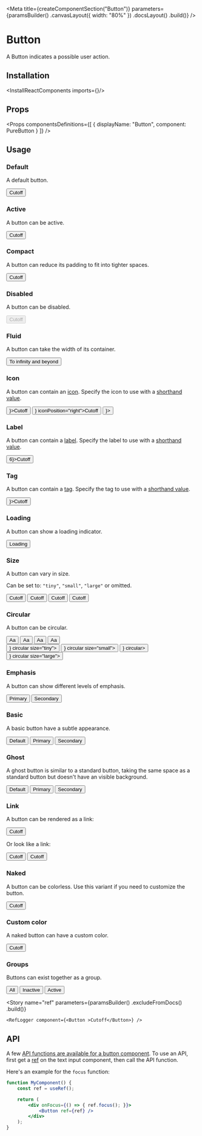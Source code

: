 
<Meta
    title={createComponentSection("Button")}
    parameters={paramsBuilder()
        .canvasLayout({ width: "80%" })
        .docsLayout(<ReactComponentsLayout semanticPath="/elements/button" />)
        .build()}
/>

# Button

A Button indicates a possible user action.

## Installation

<InstallReactComponents imports={<Imports />}/>

## Props

<HocWarning componentName="Button" semanticPath="/elements/button" />

<Props
    componentsDefinitions={[
        { displayName: "Button", component: PureButton }
    ]}
/>

## Usage

### Default

A default button.

<Preview>
    <Story name="default">
        <Button>Cutoff</Button>
    </Story>
</Preview>

### Active

A button can be active.

<Preview>
    <Story name="active">
        <Button active>Cutoff</Button>
    </Story>
</Preview>

### Compact

A button can reduce its padding to fit into tighter spaces.

<Preview>
    <Story name="compact">
        <Button compact>Cutoff</Button>
    </Story>
</Preview>

### Disabled

A button can be disabled.

<Preview>
    <Story name="disabled">
        <Button disabled>Cutoff</Button>
    </Story>
</Preview>

### Fluid

A button can take the width of its container.

<Preview>
    <Story name="fluid">
        <Button fluid>To infinity and beyond</Button>
    </Story>
</Preview>

### Icon

A button can contain an [icon](?path=/docs/materials-icons--page). Specify the icon to use with a [shorthand value](?path=/docs/getting-started-shorthand-props--page).

<Preview>
    <Story name="icon">
        <div className="flex items-space-between">
            <Button icon={<LightbulbIcon />}>Cutoff</Button>
            <Button icon={<EditIcon />} iconPosition="right">Cutoff</Button>
            <Button icon={<AddIcon />}></Button>
        </div>
    </Story>
</Preview>

### Label

A button can contain a [label](?path=/story/components-label-standard--default-story). Specify the label to use with a [shorthand value](?path=/docs/getting-started-shorthand-props--page).

<Preview>
    <Story name="label">
        <Button label={<Label>6</Label>}>Cutoff</Button>
    </Story>
</Preview>

### Tag

A button can contain a [tag](?path=/docs/components-label-tag--default-story). Specify the tag to use with a [shorthand value](?path=/docs/getting-started-shorthand-props--page).

<Preview>
    <Story name="tag">
        <Button tag={<Tag className="bg-primary-500" />}>Cutoff</Button>
    </Story>
</Preview>

### Loading

A button can show a loading indicator.

<Preview>
    <Story name="loading">
        <Button loading>Loading</Button>
    </Story>
</Preview>

### Size

A button can vary in size.

Can be set to: `"tiny"`, `"small"`, `"large"` or omitted.

<Preview>
    <Story name="size">
        <div className="flex items-end items-space-between">
            <Button size="tiny">Cutoff</Button>
            <Button size="small">Cutoff</Button>
            <Button >Cutoff</Button>
            <Button size="large">Cutoff</Button>
        </div>
    </Story>
</Preview>

### Circular

A button can be circular.

<Preview>
    <Story name="circular">
        <div className="flex">
            <div className="flex items-end items-space-between mr4">
                <Button circular size="tiny">Aa</Button>
                <Button circular size="small">Aa</Button>
                <Button circular>Aa</Button>
                <Button circular size="large">Aa</Button>
            </div>
            <div className="flex items-end items-space-between">
                <Button icon={<AddIcon />} circular size="tiny"></Button>
                <Button icon={<AddIcon />} circular size="small"></Button>
                <Button icon={<AddIcon />} circular></Button>
                <Button icon={<AddIcon />} circular size="large"></Button>
            </div>
        </div>
    </Story>
</Preview>

### Emphasis

A button can show different levels of emphasis.

<Preview>
    <Story name="emphasis">
        <div className="flex items-space-between">
            <Button primary>Primary</Button>
            <Button secondary>Secondary</Button>
        </div>
    </Story>
</Preview>

### Basic

A basic button have a subtle appearance.

<Preview>
    <Story name="basic">
        <div className="flex items-space-between">
            <Button basic>Default</Button>
            <Button basic primary>Primary</Button>
            <Button basic secondary>Secondary</Button>
        </div>
    </Story>
</Preview>

### Ghost

A ghost button is similar to a standard button, taking the same space as a standard button but doesn't have an visible background.

<Preview>
    <Story name="ghost">
        <div className="flex items-space-between">
            <Button ghost>Default</Button>
            <Button ghost primary>Primary</Button>
            <Button ghost secondary>Secondary</Button>
        </div>
    </Story>
</Preview>

### Link

A button can be rendered as a link:

<Preview>
    <Story name="as anchor">
        <Button as="a">Cutoff</Button>
    </Story>
</Preview>

Or look like a link:

<Preview>
    <Story name="link">
        <div className="flex items-lot-of-space-between">
            <Button link>Cutoff</Button>
            <Button link basic>Cutoff</Button>
        </div>
    </Story>
</Preview>

### Naked

A button can be colorless. Use this variant if you need to customize the button.

<Preview>
    <Story name="naked">
        <Button naked>Cutoff</Button>
    </Story>
</Preview>

### Custom color

A naked button can have a custom color.

<Preview>
    <Story name="custom color">
        <Button
            naked
            style={{
                backgroundColor: "#FFF6E7",
                color: "var(--marine-500)",
                boxShadow: "0px 0px 0px 1px #FEE9C3 inset"
            }}
        >
            Cutoff
        </Button>
    </Story>
</Preview>

<CustomColorHover />

### Groups

Buttons can exist together as a group.

<Preview>
    <Story name="groups">
        <Button.Group basic widths="3">
            <Button >All</Button>
            <Button >Inactive</Button>
            <Button active>Active</Button>
        </Button.Group>
    </Story>
</Preview>

<Story
    name="ref"
    parameters={paramsBuilder()
        .excludeFromDocs()
        .build()}
>
    <RefLogger component={<Button >Cutoff</Button>} />
</Story>

## API

A few [API functions are available for a button component](https://developer.mozilla.org/en-US/docs/Web/API/HTMLOrForeignElement#Methods). To use an API, first get a [ref](https://reactjs.org/docs/refs-and-the-dom.html) on the text input component, then call the API function.

Here's an example for the `focus` function:

```jsx dark
function MyComponent() {
    const ref = useRef();

    return (
        <div onFocus={() => { ref.focus(); }}>
            <Button ref={ref} />
        </div>
    );
}
```
